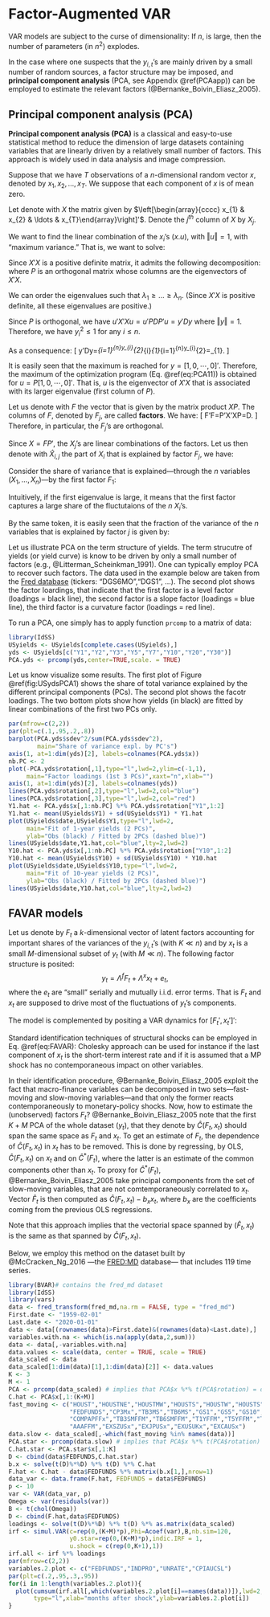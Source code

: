 # Factor-Augmented VAR {#FAVAR}

VAR models are subject to the curse of dimensionality: If $n$, is large, then the number of parameters (in $n^2$) explodes.

In the case where one suspects that the $y_{i,t}$'s are mainly driven by a small number of random sources, a factor structure may be imposed, and **principal component analysis** (PCA, see Appendix \@ref(PCAapp)) can be employed to estimate the relevant factors (@Bernanke_Boivin_Eliasz_2005).


## Principal component analysis (PCA) {#PCAapp}

**Principal component analysis (PCA)** is a classical and easy-to-use statistical method to reduce the dimension of large datasets containing variables that are linearly driven by a relatively small number of factors. This approach is widely used in data analysis and image compression.

Suppose that we have $T$ observations of a $n$-dimensional random vector $x$, denoted by $x_{1},x_{2},\ldots,x_{T}$. We suppose that each component of $x$ is of mean zero.

Let denote with $X$ the matrix given by $\left[\begin{array}{cccc}
x_{1} & x_{2} & \ldots & x_{T}\end{array}\right]'$. Denote the $j^{th}$ column of $X$ by $X_{j}$.

We want to find the linear combination of the $x_{i}$'s ($x.u$), with $\left\Vert u\right\Vert =1$, with "maximum variance." That is, we want to solve:
\begin{equation}
\begin{array}{clll}
\underset{u}{\arg\max} & u'X'Xu. \\
\mbox{s.t. } & \left\Vert u \right\Vert =1
\end{array}(\#eq:PCA11)
\end{equation}

Since $X'X$ is a positive definite matrix, it admits the following decomposition:
\begin{eqnarray*}
X'X & = & PDP'\\
& = & P\left[\begin{array}{ccc}
\lambda_{1}\\
& \ddots\\
&  & \lambda_{n}
\end{array}\right]P',
\end{eqnarray*}
where $P$ is an orthogonal matrix whose columns are the eigenvectors of $X'X$.

We can order the eigenvalues such that $\lambda_{1}\geq\ldots\geq\lambda_{n}$. (Since $X'X$ is positive definite, all these eigenvalues are positive.)

Since $P$ is orthogonal, we have $u'X'Xu=u'PDP'u=y'Dy$ where $\left\Vert y\right\Vert =1$. Therefore, we have $y_{i}^{2}\leq 1$ for any $i\leq n$.

As a consequence:
\[
y'Dy=\sum_{i=1}^{n}y_{i}^{2}\lambda_{i}\leq\lambda_{1}\sum_{i=1}^{n}y_{i}^{2}=\lambda_{1}.
\]

It is easily seen that the maximum is reached for $y=\left[1,0,\cdots,0\right]'$. Therefore, the maximum of the optimization program (Eq. \@ref(eq:PCA11)) is obtained for $u=P\left[1,0,\cdots,0\right]'$. That is, $u$ is the eigenvector of $X'X$ that is associated with its larger eigenvalue (first column of $P$).

Let us denote with $F$ the vector that is given by the matrix product $XP$. The columns of $F$, denoted by $F_{j}$, are called **factors**. We have:
\[
F'F=P'X'XP=D.
\]
Therefore, in particular, the $F_{j}$'s are orthogonal.

Since $X=FP'$, the $X_{j}$'s are linear combinations of the factors. Let us then denote with $\hat{X}_{i,j}$ the part of $X_{i}$ that is explained by factor $F_{j}$, we have:
\begin{eqnarray*}
\hat{X}_{i,j} & = & p_{ij}F_{j}\\
X_{i} & = & \sum_{j}\hat{X}_{i,j}=\sum_{j}p_{ij}F_{j}.
\end{eqnarray*}

Consider the share of variance that is explained---through the $n$ variables ($X_{1},\ldots,X_{n}$)---by the first factor $F_{1}$:
\begin{eqnarray*}
\frac{\sum_{i}\hat{X}'_{i,1}\hat{X}_{i,1}}{\sum_{i}X_{i}'X_{i}} & = & \frac{\sum_{i}p_{i1}F'_{1}F_{1}p_{i1}}{tr(X'X)} = \frac{\sum_{i}p_{i1}^{2}\lambda_{1}}{tr(X'X)} = \frac{\lambda_{1}}{\sum_{i}\lambda_{i}}.
\end{eqnarray*}

Intuitively, if the first eigenvalue is large, it means that the first factor captures a large share of the fluctutaions of the $n$ $X_{i}$'s.

By the same token, it is easily seen that the fraction of the variance of the $n$ variables that is explained by factor $j$ is given by:
\begin{eqnarray*}
\frac{\sum_{i}\hat{X}'_{i,j}\hat{X}_{i,j}}{\sum_{i}X_{i}'X_{i}} & = & \frac{\lambda_{j}}{\sum_{i}\lambda_{i}}.
\end{eqnarray*}

Let us illustrate PCA on the term structure of yields. The term strucutre of yields (or yield curve) is know to be driven by only a small number of factors (e.g., @Litterman_Scheinkman_1991). One can typically employ PCA to recover such factors. The data used in the example below are taken from the [Fred database](https://fred.stlouisfed.org) (tickers: "DGS6MO","DGS1", ...). The second plot shows the factor loardings, that indicate that the first factor is a level factor (loadings = black line), the second factor is a slope factor (loadings = blue line), the third factor is a curvature factor (loadings = red line).

To run a PCA, one simply has to apply function `prcomp` to a matrix of data:

```r
library(IdSS)
USyields <- USyields[complete.cases(USyields),]
yds <- USyields[c("Y1","Y2","Y3","Y5","Y7","Y10","Y20","Y30")]
PCA.yds <- prcomp(yds,center=TRUE,scale. = TRUE)
```


Let us know visualize some results. The first plot of Figure \@ref(fig:USydsPCA1) shows the share of total variance explained by the different principal components (PCs). The second plot shows the facotr loadings. The two bottom plots show how yields (in black) are fitted by linear combinations of the first two PCs only.

```r
par(mfrow=c(2,2))
par(plt=c(.1,.95,.2,.8))
barplot(PCA.yds$sdev^2/sum(PCA.yds$sdev^2),
        main="Share of variance expl. by PC's")
axis(1, at=1:dim(yds)[2], labels=colnames(PCA.yds$x))
nb.PC <- 2
plot(-PCA.yds$rotation[,1],type="l",lwd=2,ylim=c(-1,1),
     main="Factor loadings (1st 3 PCs)",xaxt="n",xlab="")
axis(1, at=1:dim(yds)[2], labels=colnames(yds))
lines(PCA.yds$rotation[,2],type="l",lwd=2,col="blue")
lines(PCA.yds$rotation[,3],type="l",lwd=2,col="red")
Y1.hat <- PCA.yds$x[,1:nb.PC] %*% PCA.yds$rotation["Y1",1:2]
Y1.hat <- mean(USyields$Y1) + sd(USyields$Y1) * Y1.hat
plot(USyields$date,USyields$Y1,type="l",lwd=2,
     main="Fit of 1-year yields (2 PCs)",
     ylab="Obs (black) / Fitted by 2PCs (dashed blue)")
lines(USyields$date,Y1.hat,col="blue",lty=2,lwd=2)
Y10.hat <- PCA.yds$x[,1:nb.PC] %*% PCA.yds$rotation["Y10",1:2]
Y10.hat <- mean(USyields$Y10) + sd(USyields$Y10) * Y10.hat
plot(USyields$date,USyields$Y10,type="l",lwd=2,
     main="Fit of 10-year yields (2 PCs)",
     ylab="Obs (black) / Fitted by 2PCs (dashed blue)")
lines(USyields$date,Y10.hat,col="blue",lty=2,lwd=2)
```



## FAVAR models



Let us denote by $F_t$ a $k$-dimensional vector of latent factors accounting for important shares of the variances of the $y_{i,t}$'s (with $K \ll n$) and by $x_t$ is a small $M$-dimensional subset of $y_t$ (with $M \ll n$). The following factor structure is posited:
$$
y_t = \Lambda^f F_t + \Lambda^x x_t + e_t,
$$
where the $e_t$ are "small" serially and mutually i.i.d. error terms. That is $F_t$ and $x_t$ are supposed to drive most of the fluctuations of $y_t$'s components.

The model is complemented by positing a VAR dynamics for $[F_t',x_t']'$:
\begin{equation}
\left[\begin{array}{c}F_t\\x_t\end{array}\right] = \Phi(L)\left[\begin{array}{c}F_{t-1}\\ x_{t-1}\end{array}\right] + v_t.(\#eq:FAVAR)
\end{equation}

Standard identification techniques of structural shocks can be employed in Eq. \@ref(eq:FAVAR): Cholesky approach can be used for instance if the last component of $x_t$ is the short-term interest rate and if it is assumed that a MP shock has no contemporaneous impact on other variables.

In their identification procedure, @Bernanke_Boivin_Eliasz_2005 exploit the fact that macro-finance variables can be decomposed in two sets---fast-moving and slow-moving variables---and that only the former reacts contemporaneously to monetary-policy shocks. Now, how to estimate the (unobserved) factors $F_t$? @Bernanke_Boivin_Eliasz_2005 note that the first $K+M$ PCA of the whole dataset ($y_t$), that they denote by $\hat{C}(F_t,x_t)$ should span the same space as $F_t$ and $x_t$. To get an estimate of $F_t$, the dependence of $\hat{C}(F_t,x_t)$ in $x_t$ has to be removed. This is done by regressing, by OLS, $\hat{C}(F_t,x_t)$ on $x_t$ and on $\hat{C}^*(F_t)$, where the latter is an estimate of the common components other than $x_t$. To proxy for $\hat{C}^*(F_t)$, @Bernanke_Boivin_Eliasz_2005 take principal components from the set of slow-moving variables, that are not comtemporaneously correlated to $x_t$. Vector $\hat{F}_t$ is then computed as $\hat{C}(F_t,x_t) - b_x x_t$, where $b_x$ are the coefficients coming from the previous OLS regressions.

Note that this approach implies that the vectorial space spanned by $(\hat{F}_t,x_t)$ is the same as that spanned by $\hat{C}(F_t,x_t)$.

Below, we employ this method on the dataset built by @McCracken_Ng_2016 ---the [FRED:MD](https://research.stlouisfed.org/wp/more/2015-012) database--- that includes 119 time series.


```r
library(BVAR)# contains the fred_md dataset
library(IdSS)
library(vars)
data <- fred_transform(fred_md,na.rm = FALSE, type = "fred_md")
First.date <- "1959-02-01"
Last.date <- "2020-01-01"
data <- data[(rownames(data)>First.date)&(rownames(data)<Last.date),]
variables.with.na <- which(is.na(apply(data,2,sum)))
data <- data[,-variables.with.na]
data.values <- scale(data, center = TRUE, scale = TRUE)
data_scaled <- data
data_scaled[1:dim(data)[1],1:dim(data)[2]] <- data.values
K <- 3
M <- 1
PCA <- prcomp(data_scaled) # implies that PCA$x %*% t(PCA$rotation) = data
C.hat <- PCA$x[,1:(K+M)]
fast_moving <- c("HOUST","HOUSTNE","HOUSTMW","HOUSTS","HOUSTW","HOUSTS","AMDMNOx",
                 "FEDFUNDS","CP3Mx","TB3MS","TB6MS","GS1","GS5","GS10",
                 "COMPAPFFx","TB3SMFFM","TB6SMFFM","T1YFFM","T5YFFM","T10YFFM",
                 "AAAFFM","EXSZUSx","EXJPUSx","EXUSUKx","EXCAUSx")
data.slow <- data_scaled[,-which(fast_moving %in% names(data))]
PCA.star <- prcomp(data.slow) # implies that PCA$x %*% t(PCA$rotation) = data
C.hat.star <- PCA.star$x[,1:K]
D <- cbind(data$FEDFUNDS,C.hat.star)
b.x <- solve(t(D)%*%D) %*% t(D) %*% C.hat
F.hat <- C.hat - data$FEDFUNDS %*% matrix(b.x[1,],nrow=1)
data_var <- data.frame(F.hat, FEDFUNDS = data$FEDFUNDS)
p <- 10
var <- VAR(data_var, p)
Omega <- var(residuals(var))
B <- t(chol(Omega))
D <- cbind(F.hat,data$FEDFUNDS)
loadings <- solve(t(D)%*%D) %*% t(D) %*% as.matrix(data_scaled)
irf <- simul.VAR(c=rep(0,(K+M)*p),Phi=Acoef(var),B,nb.sim=120,
                 y0.star=rep(0,(K+M)*p),indic.IRF = 1,
                 u.shock = c(rep(0,K+1),1))
irf.all <- irf %*% loadings
par(mfrow=c(2,2))
variables.2.plot <- c("FEDFUNDS","INDPRO","UNRATE","CPIAUCSL")
par(plt=c(.2,.95,.3,.95))
for(i in 1:length(variables.2.plot)){
  plot(cumsum(irf.all[,which(variables.2.plot[i]==names(data))]),lwd=2,
       type="l",xlab="months after shock",ylab=variables.2.plot[i])
}
```





